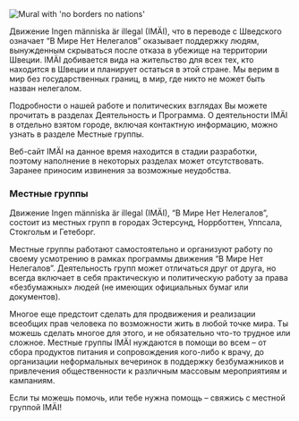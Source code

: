 
<Image src={noBorders} alt="Mural with 'no borders no nations'" priority/>

Движение Ingen människa är illegal (IMÄI), что в переводе с Шведского означает “В Мире Нет Нелегалов” оказывает поддержку людям, вынужденным скрываться после отказа в убежище на территории Швеции. IMÄI добивается вида на жительство для всех тех, кто  находится в Швеции и планирует остаться в этой стране. Мы верим в мир без государственных границ, в мир, где никто не может быть назван нелегалом.

Подробности о нашей работе и политических взглядах Вы можете прочитать в разделах Деятельность и Программа. О деятельности IMÄI в отдельно взятом городе, включая контактную информацию, можно узнать в разделе Местные группы.

Веб-сайт IMÄI на данное время находится в стадии разработки, поэтому наполнение в некоторых разделах может отсутствовать. Заранее приносим извинения за возможные неудобства.

### Местные группы

Движение Ingen människa är illegal (IMÄI), “В Мире Нет Нелегалов”, состоит из местных групп в городах Эстерсунд, Норрботтен, Уппсала, Стокгольм и Гетеборг.

Местные группы работают самостоятельно и организуют работу по своему усмотрению в рамках программы движения “В Мире Нет Нелегалов”. Деятельность групп может отличаться друг от друга, но всегда включает в себя практическую и политическую работу за права «безбумажных» людей (не имеющих официальных бумаг или  документов).

Многое еще предстоит сделать для продвижения и реализации всеобщих прав человека по возможности жить в любой точке мира. Ты можешь сделать многое для этого, и не обязательно что-то трудное или сложное. Местные группы IMÄI нуждаются в помощи во всем – от сбора продуктов питания и сопровождения кого-либо к врачу, до организации неформальных вечеринок в поддержку безбумажников и привлечения общественности к различным массовым мероприятиям и кампаниям.

Если ты можешь помочь, или тебе нужна помощь – свяжись с местной группой IMÄI!

<Local appearance="transparent"/>
